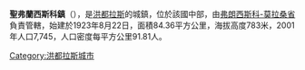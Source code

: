 '''聖弗蘭西斯科鎮'''（{{lang-es|Villa de San Francisco}}），是[[洪都拉斯|洪都拉斯]]的城鎮，位於該國中部，由[[弗朗西斯科-莫拉桑省|弗朗西斯科-莫拉桑省]]負責管轄，始建於1923年8月22日，面積84.36平方公里，海拔高度783米，2001年人口7,745，人口密度每平方公里91.81人。

{{coord|14|10|N|86|58|W|display=title|region:HN_type:city_source:GNS-enwiki}}

{{Honduras-geo-stub}}
[[Category:洪都拉斯城市|Category:洪都拉斯城市]]